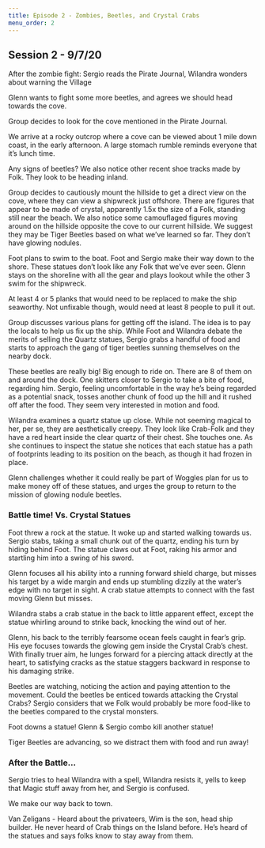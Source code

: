 ```yaml
---
title: Episode 2 - Zombies, Beetles, and Crystal Crabs
menu_order: 2
---
```


## Session 2 - 9/7/20

After the zombie fight: Sergio reads the Pirate Journal, Wilandra wonders about warning the Village

Glenn wants to fight some more beetles, and agrees we should head towards the cove.

Group decides to look for the cove mentioned in the Pirate Journal.

We arrive at a rocky outcrop where a cove can be viewed about 1 mile down coast, in the early afternoon. A large stomach rumble reminds everyone that it’s lunch time.

Any signs of beetles? We also notice other recent shoe tracks made by Folk. They look to be heading inland.

Group decides to cautiously mount the hillside to get a direct view on the cove, where they can view a shipwreck just offshore. There are figures that appear to be made of crystal, apparently 1.5x the size of a Folk, standing still near the beach. We also notice some camouflaged figures moving around on the hillside opposite the cove to our current hillside. We suggest they may be Tiger Beetles based on what we’ve learned so far. They don’t have glowing nodules.

Foot plans to swim to the boat. Foot and Sergio make their way down to the shore. These statues don’t look like any Folk that we’ve ever seen. Glenn stays on the shoreline with all the gear and plays lookout while the other 3 swim for the shipwreck.

At least 4 or 5 planks that would need to be replaced to make the ship seaworthy. Not unfixable though, would need at least 8 people to pull it out.

Group discusses various plans for getting off the island. The idea is to pay the locals to help us fix up the ship. While Foot and Wilandra debate the merits of selling the Quartz statues, Sergio grabs a handful of food and starts to approach the gang of tiger beetles sunning themselves on the nearby dock.

These beetles are really big! Big enough to ride on. There are 8 of them on and around the dock. One skitters closer to Sergio to take a bite of food, regarding him. Sergio, feeling uncomfortable in the way he’s being regarded as a potential snack, tosses another chunk of food up the hill and it rushed off after the food. They seem very interested in motion and food.

Wilandra examines a quartz statue up close. While not seeming magical to her, per se, they are aesthetically creepy. They look like Crab-Folk and they have a red heart inside the clear quartz of their chest. She touches one. As she continues to inspect the statue she notices that each statue has a path of footprints leading to its position on the beach, as though it had frozen in place.

Glenn challenges whether it could really be part of Woggles plan for us to make money off of these statues, and urges the group to return to the mission of glowing nodule beetles.

### Battle time! Vs. Crystal Statues

Foot threw a rock at the statue. It woke up and started walking towards us. Sergio stabs, taking a small chunk out of the quartz, ending his turn by hiding behind Foot. The statue claws out at Foot, raking his armor and startling him into a swing of his sword.

Glenn focuses all his ability into a running forward shield charge, but misses his target by a wide margin and ends up stumbling dizzily at the water’s edge with no target in sight. A crab statue attempts to connect with the fast moving Glenn but misses.

Wilandra stabs a crab statue in the back to little apparent effect, except the statue whirling around to strike back, knocking the wind out of her.

Glenn, his back to the terribly fearsome ocean feels caught in fear’s grip. His eye focuses towards the glowing gem inside the Crystal Crab’s chest. With finally truer aim, he lunges forward for a piercing attack directly at the heart, to satisfying cracks as the statue staggers backward in response to his damaging strike.

Beetles are watching, noticing the action and paying attention to the movement. Could the beetles be enticed towards attacking the Crystal Crabs? Sergio considers that we Folk would probably be more food-like to the beetles compared to the crystal monsters.

Foot downs a statue! Glenn & Sergio combo kill another statue!

Tiger Beetles are advancing, so we distract them with food and run away!

### After the Battle…

Sergio tries to heal Wilandra with a spell, Wilandra resists it, yells to keep that Magic stuff away from her, and Sergio is confused.

We make our way back to town.

Van Zeligans - Heard about the privateers, Wim is the son, head ship builder. He never heard of Crab things on the Island before. He’s heard of the statues and says folks know to stay away from them.
